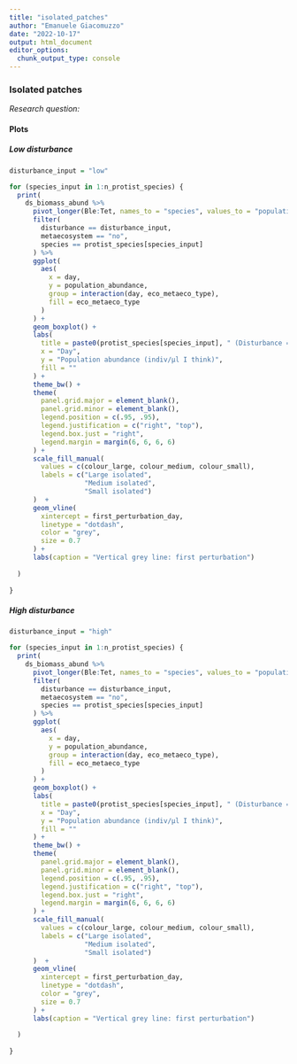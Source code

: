 ```yaml
---
title: "isolated_patches"
author: "Emanuele Giacomuzzo"
date: "2022-10-17"
output: html_document
editor_options: 
  chunk_output_type: console
---
```


### Isolated patches {.tabset .tabset-pills}

*Research question: *

#### Plots {.tabset .tabset-pills}

##### Low disturbance

```r
disturbance_input = "low"

for (species_input in 1:n_protist_species) {
  print(
    ds_biomass_abund %>%
      pivot_longer(Ble:Tet, names_to = "species", values_to = "population_abundance") %>%
      filter(
        disturbance == disturbance_input,
        metaecosystem == "no",
        species == protist_species[species_input]
      ) %>%
      ggplot(
        aes(
          x = day,
          y = population_abundance,
          group = interaction(day, eco_metaeco_type),
          fill = eco_metaeco_type
        )
      ) +
      geom_boxplot() +
      labs(
        title = paste0(protist_species[species_input], " (Disturbance = ", disturbance_input, ")"),
        x = "Day",
        y = "Population abundance (indiv/μl I think)",
        fill = ""
      ) +
      theme_bw() +
      theme(
        panel.grid.major = element_blank(),
        panel.grid.minor = element_blank(),
        legend.position = c(.95, .95),
        legend.justification = c("right", "top"),
        legend.box.just = "right",
        legend.margin = margin(6, 6, 6, 6)
      ) +
      scale_fill_manual(
        values = c(colour_large, colour_medium, colour_small),
        labels = c("Large isolated",
                   "Medium isolated",
                   "Small isolated")
      )  +
      geom_vline(
        xintercept = first_perturbation_day,
        linetype = "dotdash",
        color = "grey",
        size = 0.7
      ) +
      labs(caption = "Vertical grey line: first perturbation")
    
  )
  
}
```

##### High disturbance

```r
disturbance_input = "high"

for (species_input in 1:n_protist_species) {
  print(
    ds_biomass_abund %>%
      pivot_longer(Ble:Tet, names_to = "species", values_to = "population_abundance") %>%
      filter(
        disturbance == disturbance_input,
        metaecosystem == "no",
        species == protist_species[species_input]
      ) %>%
      ggplot(
        aes(
          x = day,
          y = population_abundance,
          group = interaction(day, eco_metaeco_type),
          fill = eco_metaeco_type
        )
      ) +
      geom_boxplot() +
      labs(
        title = paste0(protist_species[species_input], " (Disturbance = ", disturbance_input, ")"),
        x = "Day",
        y = "Population abundance (indiv/μl I think)",
        fill = ""
      ) +
      theme_bw() +
      theme(
        panel.grid.major = element_blank(),
        panel.grid.minor = element_blank(),
        legend.position = c(.95, .95),
        legend.justification = c("right", "top"),
        legend.box.just = "right",
        legend.margin = margin(6, 6, 6, 6)
      ) +
      scale_fill_manual(
        values = c(colour_large, colour_medium, colour_small),
        labels = c("Large isolated",
                   "Medium isolated",
                   "Small isolated")
      )  +
      geom_vline(
        xintercept = first_perturbation_day,
        linetype = "dotdash",
        color = "grey",
        size = 0.7
      ) +
      labs(caption = "Vertical grey line: first perturbation")
    
  )
  
}
```